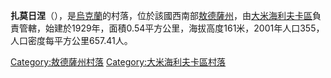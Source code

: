 {{coord|46|59|2|N|30|3|9|E|scale:30000|display=title}}

'''扎莫日涅'''（{{lang-uk|Заможне}}），是[[烏克蘭|烏克蘭]]的村落，位於該國西南部[[敖德薩州|敖德薩州]]，由[[大米海利夫卡區|大米海利夫卡區]]負責管轄，始建於1929年，面積0.54平方公里，海拔高度161米，2001年人口355，人口密度每平方公里657.41人。

{{DEFAULTSORT:Заможне}}
[[Category:敖德薩州村落|Category:敖德薩州村落]]
[[Category:大米海利夫卡區村落|Category:大米海利夫卡區村落]]


{{Odessa-geo-stub}}